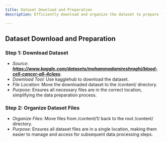 ```yaml
---
title: Dataset Download and Preparation
description: Efficiently download and organize the dataset to prepare for seamless data processing.

---
```


## Dataset Download and Preparation
### Step 1: Download Dataset
- *Source*: ***https://www.kaggle.com/datasets/mohammadamireshraghi/blood-cell-cancer-all-4class***.
- *Download Tool*: Use kagglehub to download the dataset.
- *File Location*: Move the downloaded dataset to the /content/ directory.
- *Purpose*: Ensures all necessary files are in the correct location, simplifying the data preparation process.

### Step 2: Organize Dataset Files
- *Organize Files*: Move files from /content/1/ back to the root /content/ directory.
- *Purpose*: Ensures all dataset files are in a single location, making them easier to manage and access for subsequent data processing steps.
